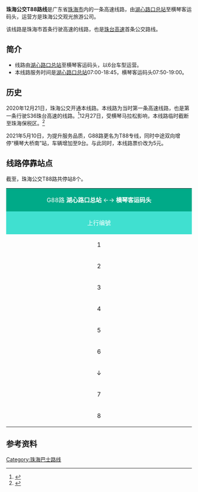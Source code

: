{{Infobox Bus Route
| number=珠海公交T88路线<br><small>Zhuhai Bus Route T88</small>
| image=
| operator=[[珠海公交巴士有限公司|珠海公交巴士有限公司]] 
| garage=珠海公交观光旅游公司
| length=
| via=保利香槟、银鑫花园
| time=45分钟
| start=[[湖心路口总站|湖心路口总站]]
| end=横琴客运码头
| level=[[湖心路口总站|湖心路口总站]]07:00-18:45
| level1=横琴客运码头 07:50-19:00
| frequency=15-30分钟
| vehicle={{珠海巴士车型|名称=GTZ6107BEVB1}}
| Fare=¥1.0
| bgcolor=#00aa88
| fontcolor=white
}}
'''珠海公交T88路线'''是广东省[[珠海市|珠海市]]内的一条高速线路，由[[湖心路口总站|湖心路口总站]]至横琴客运码头，运营方是珠海公交观光旅游公司。

该线路是珠海市首条行驶高速的线路，也是[[珠台高速|珠台高速]]首条公交路线。
== 简介 ==
* 线路由[[湖心路口总站|湖心路口总站]]至横琴客运码头，以6台{{珠海巴士车型|名称=GTZ6107BEVB1}}车型运营。
* 本线路服务时间是[[湖心路口总站|湖心路口总站]]07:00-18:45，横琴客运码头07:50-19:00。

== 历史 ==
2020年12月21日，珠海公交开通本线路。本线路为当时第一条高速线路，也是第一条行驶S36珠台高速的线路。<ref>{{Cite web|title=西部到横琴20分钟！珠海首条高速公交来了|url=https://xw.qq.com/cmsid/20201218A0FOFX00|accessdate=2021-01-06|work=xw.qq.com|language=zh-hans|archive-date=2021-01-10|archive-url=https://web.archive.org/web/20210110041856/https://xw.qq.com/cmsid/20201218A0FOFX00|dead-url=no}}</ref>12月27日，受横琴马拉松影响，本线路临时截断至珠海保税区。<ref>{{Cite web|title=2020年12月25至27日期间，受横琴马拉松赛事场地布置及交通管制影响　15条公交线路临时改行|url=https://bus.zhbuswx.com/bus-sever/detail.html?cid=7&id=83|accessdate=2021-01-06|author=珠海公交巴士官方|date=2020-12-24|format=|publisher=|language=}}</ref>

2021年5月10日，为提升服务品质，G88路更名为T88专线，同时中途双向增停“横琴大桥南”站，车辆增加至9台。与此同时，本线路票价改为5元。

== 线路停靠站点 ==
截至{{Today}}，珠海公交T88路共停站8个。
{| border="1" cellpadding="4" cellspacing="0" style="margin: 1em 1em 1em 0; background: #F9F9F9; border: 1px #AAA solid; border-collapse: collapse; font-size: 100%;"
|-
| colspan="3" style="background:#00AA88 ;color:white" align="center" | G88路 '''湖心路口总站''' ←→ '''横琴客运码头'''
|-
! style="background: #40E0D0; color:white" align=center width=25% bgcolor="silver" | 上行编號
! style="background: #00FFFF ; color:black" align="center" width="50%" bgcolor="silver" | 站名
! style="background: #40E0D0; color:white" align=center width=25% bgcolor="silver" | 下行编號
|-
|align="center"|1
|align="center"|湖心路口总站
|align="center"|8
|-
|align="center"|2
|align="center"|保利香槟
|align="center"|7
|-
|align="center"|3
|align="center"|时代山湖海
|align="center"|6
|-
|align="center"|4
|align="center"|横琴大桥南
|align="center"|5
|-
|align="center"|5
|align="center"|银鑫花园
|align="center"|4
|-
|align="center"|6
|align="center"|[[橫琴口岸#城轨横琴站|城轨横琴站]]
|align="center"|↑
|-
|align="center"|↓
|align="center"|[[横琴口岸|横琴口岸]]
|align="center"|3
|-
|align="center"|7
|align="center"|横琴新家园
|align="center"|2
|-
|align="center"|8
|align="center"|横琴客运码头
|align="center"|1
|}

== 参考资料 ==
{{Reflist}}
{{珠海公交路线一览表}}

[[Category:珠海巴士路线|Category:珠海巴士路线]]